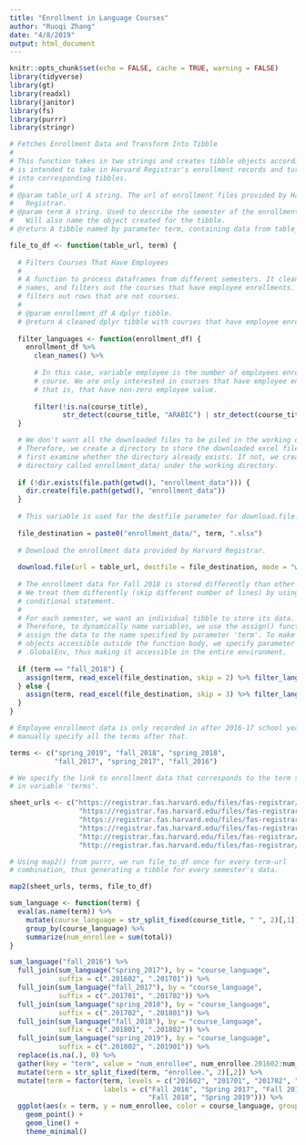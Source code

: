 ```yaml
---
title: "Enrollment in Language Courses"
author: "Ruoqi Zhang"
date: "4/8/2019"
output: html_document
---
```


```r
knitr::opts_chunk$set(echo = FALSE, cache = TRUE, warning = FALSE)
library(tidyverse)
library(gt)
library(readxl)
library(janitor)
library(fs)
library(purrr)
library(stringr)
```

```r

# Fetches Enrollment Data and Transform Into Tibble
#
# This function takes in two strings and creates tibble objects accordingly. It
# is intended to take in Harvard Registrar's enrollment records and turn them
# into corresponding tibbles.
#
# @param table_url A string. The url of enrollment files provided by Harvard
#   Registrar.
# @param term A string. Used to describe the semester of the enrollment file.
#   Will also name the object created for the tibble.
# @return A tibble named by parameter term, containing data from table_url.

file_to_df <- function(table_url, term) {
  
  # Filters Courses That Have Employees
  # 
  # A function to process dataframes from different semesters. It cleans variable
  # names, and filters out the courses that have employee enrollments. It also
  # filters out rows that are not courses.
  # 
  # @param enrollment_df A dplyr tibble.
  # @return A cleaned dplyr tibble with courses that have employee enrollment.
  
  filter_languages <- function(enrollment_df) {
    enrollment_df %>% 
      clean_names() %>% 
      
      # In this case, variable employee is the number of employees enrolled in the
      # course. We are only interested in courses that have employee enrollment,
      # that is, that have non-zero employee value.
      
      filter(!is.na(course_title),
             str_detect(course_title, "ARABIC") | str_detect(course_title, "CHNSE") | str_detect(course_title, "SPANSH") | str_detect(course_title, "RUSS") | str_detect(course_title, "FRENCH") | str_detect(course_title, "SPANSH"))
  }

  # We don't want all the downloaded files to be piled in the working directory.
  # Therefore, we create a directory to store the downloaded excel files. We
  # first examine whether the directory already exists. If not, we create a
  # directory called enrollment_data/ under the working directory.
  
  if (!dir.exists(file.path(getwd(), "enrollment_data"))) {
    dir.create(file.path(getwd(), "enrollment_data"))
  }
  
  # This variable is used for the destfile parameter for download.file. 
  
  file_destination = paste0("enrollment_data/", term, ".xlsx")
  
  # Download the enrollment data provided by Harvard Registrar.
  
  download.file(url = table_url, destfile = file_destination, mode = "wb")
  
  # The enrollment data for Fall 2018 is stored differently than other years'.
  # We treat them differently (skip different number of lines) by using
  # conditional statement.
  #
  # For each semester, we want an individual tibble to store its data.
  # Therefore, to dynamically name variables, we use the assign() function to
  # assign the data to the name specified by parameter 'term'. To make the
  # objects accessible outside the function body, we specify parameter envir as
  # .GlobalEnv, thus making it accessible in the entire environment.
  
  if (term == "fall_2018") {
    assign(term, read_excel(file_destination, skip = 2) %>% filter_languages(), envir = .GlobalEnv)
  } else {
    assign(term, read_excel(file_destination, skip = 3) %>% filter_languages(), envir = .GlobalEnv)
  }
}

# Employee enrollment data is only recorded in after 2016-17 school year. We
# manually specify all the terms after that.

terms <- c("spring_2019", "fall_2018", "spring_2018", 
           "fall_2017", "spring_2017", "fall_2016")

# We specify the link to enrollment data that corresponds to the term specified
# in variable 'terms'.

sheet_urls <- c("https://registrar.fas.harvard.edu/files/fas-registrar/files/class_enrollment_summary_by_term_3.22.19.xlsx",
                 "https://registrar.fas.harvard.edu/files/fas-registrar/files/class_enrollment_summary_by_term_10.24.18.xlsx",
                 "https://registrar.fas.harvard.edu/files/fas-registrar/files/class_enrollment_summary_by_term_03.06.18.xlsx",
                 "https://registrar.fas.harvard.edu/files/fas-registrar/files/class_enrollment_summary_by_term_10.20.17.xlsx",
                 "http://registrar.fas.harvard.edu/files/fas-registrar/files/class_enrollment_summary_by_term_2017_03_07_final_0.xlsx",
                 "http://registrar.fas.harvard.edu/files/fas-registrar/files/copy_of_class_enrollment_summary_by_term_10.06.2016.xlsx")

# Using map2() from purrr, we run file_to_df once for every term-url
# combination, thus generating a tibble for every semester's data.

map2(sheet_urls, terms, file_to_df)


```

```r

sum_language <- function(term) {
  eval(as.name(term)) %>% 
    mutate(course_language = str_split_fixed(course_title, " ", 2)[,1]) %>% 
    group_by(course_language) %>% 
    summarize(num_enrollee = sum(total))
}

sum_language("fall_2016") %>%
  full_join(sum_language("spring_2017"), by = "course_language", 
            suffix = c(".201602", ".201701")) %>% 
  full_join(sum_language("fall_2017"), by = "course_language", 
            suffix = c(".201701", ".201702")) %>% 
  full_join(sum_language("spring_2018"), by = "course_language", 
            suffix = c(".201702", ".201801")) %>% 
  full_join(sum_language("fall_2018"), by = "course_language", 
            suffix = c(".201801", ".201802")) %>% 
  full_join(sum_language("spring_2019"), by = "course_language", 
            suffix = c(".201802", ".201901")) %>% 
  replace(is.na(.), 0) %>% 
  gather(key = "term", value = "num_enrollee", num_enrollee.201602:num_enrollee.201901) %>% 
  mutate(term = str_split_fixed(term, "enrollee.", 2)[,2]) %>% 
  mutate(term = factor(term, levels = c("201602", "201701", "201702", "201801", "201802", "201901"),
                       labels = c("Fall 2016", "Spring 2017", "Fall 2017", "Spring 2018", 
                                  "Fall 2018", "Spring 2019"))) %>% 
  ggplot(aes(x = term, y = num_enrollee, color = course_language, group = course_language)) +
    geom_point() +
    geom_line() +
    theme_minimal() 
    



```

